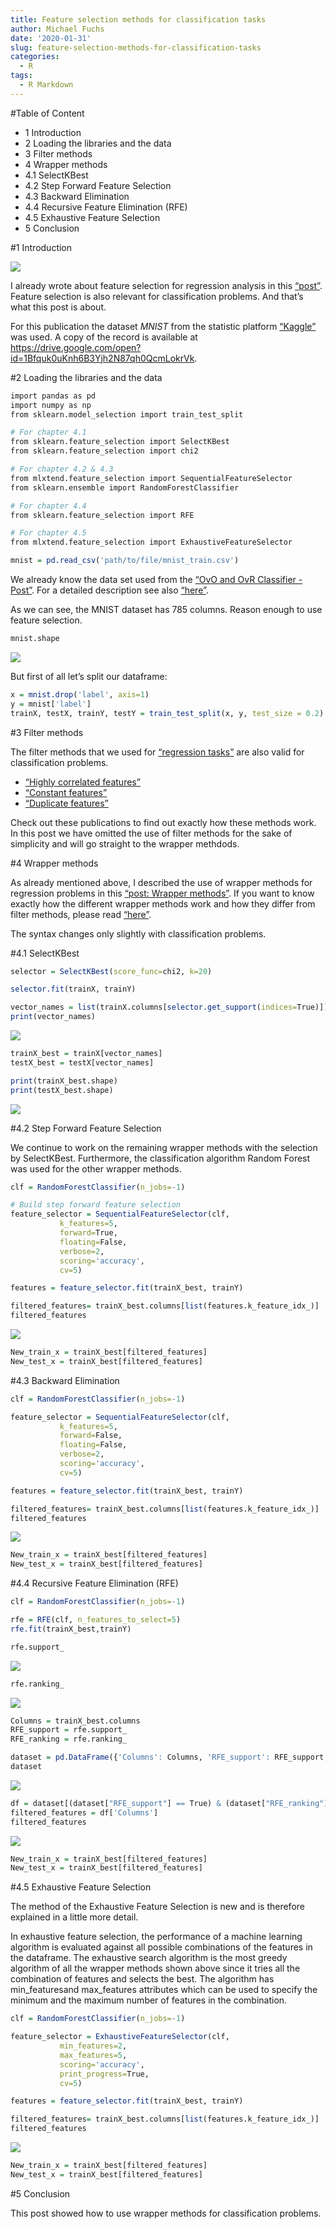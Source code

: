 ```yaml
---
title: Feature selection methods for classification tasks
author: Michael Fuchs
date: '2020-01-31'
slug: feature-selection-methods-for-classification-tasks
categories:
  - R
tags:
  - R Markdown
---
```



#Table of Content

+ 1 Introduction
+ 2 Loading the libraries and the data
+ 3 Filter methods
+ 4 Wrapper methods
+ 4.1 SelectKBest
+ 4.2 Step Forward Feature Selection
+ 4.3 Backward Elimination
+ 4.4 Recursive Feature Elimination (RFE)
+ 4.5 Exhaustive Feature Selection
+ 5 Conclusion


#1 Introduction

![](/post/2020-01-31-feature-selection-methods-for-classification-tasks_files/p39s1.png)

I already wrote about feature selection for regression analysis in this ["post"](https://michael-fuchs-python.netlify.com/2019/09/27/wrapper-methods/). Feature selection is also relevant for classification problems. And that's what this post is about.


For this publication the dataset *MNIST* from the statistic platform ["Kaggle"](https://www.kaggle.com/c/santander-customer-satisfaction/data) was used. A copy of the record is available at <https://drive.google.com/open?id=1Bfquk0uKnh6B3Yjh2N87qh0QcmLokrVk>.



#2 Loading the libraries and the data


```r
import pandas as pd
import numpy as np
from sklearn.model_selection import train_test_split

# For chapter 4.1
from sklearn.feature_selection import SelectKBest
from sklearn.feature_selection import chi2

# For chapter 4.2 & 4.3
from mlxtend.feature_selection import SequentialFeatureSelector
from sklearn.ensemble import RandomForestClassifier

# For chapter 4.4
from sklearn.feature_selection import RFE

# For chapter 4.5
from mlxtend.feature_selection import ExhaustiveFeatureSelector
```


```r
mnist = pd.read_csv('path/to/file/mnist_train.csv')
```

We already know the data set used from the ["OvO and OvR Classifier - Post"](https://michael-fuchs-python.netlify.com/2019/11/13/ovo-and-ovr-classifier/). For a detailed description see also ["here"](https://en.wikipedia.org/wiki/MNIST_database).

As we can see, the MNIST dataset has 785 columns. Reason enough to use feature selection.

```r
mnist.shape
```

![](/post/2020-01-31-feature-selection-methods-for-classification-tasks_files/p39p1.png)

But first of all let's split our dataframe: 

```r
x = mnist.drop('label', axis=1)
y = mnist['label']
trainX, testX, trainY, testY = train_test_split(x, y, test_size = 0.2)
```


#3 Filter methods


The filter methods that we used for ["regression tasks"](https://michael-fuchs-python.netlify.com/2019/10/14/roadmap-for-regression-analysis/) are also valid for classification problems.

+ ["Highly correlated features"](https://michael-fuchs-python.netlify.com/2019/07/28/dealing-with-highly-correlated-features/) 
+ ["Constant features"](https://michael-fuchs-python.netlify.com/2019/08/09/dealing-with-constant-and-duplicate-features/)
+ ["Duplicate features"](https://michael-fuchs-python.netlify.com/2019/08/09/dealing-with-constant-and-duplicate-features/)

Check out these publications to find out exactly how these methods work.
In this post we have omitted the use of filter methods for the sake of simplicity and will go straight to the wrapper methdods.


#4 Wrapper methods

As already mentioned above, I described the use of wrapper methods for regression problems in this ["post: Wrapper methods"](https://michael-fuchs-python.netlify.com/2019/09/27/wrapper-methods/). 
If you want to know exactly how the different wrapper methods work and how they differ from filter methods, please read ["here"](https://michael-fuchs-python.netlify.com/2019/09/27/wrapper-methods/).

The syntax changes only slightly with classification problems.

#4.1 SelectKBest

```r
selector = SelectKBest(score_func=chi2, k=20)

selector.fit(trainX, trainY)

vector_names = list(trainX.columns[selector.get_support(indices=True)])
print(vector_names)
```

![](/post/2020-01-31-feature-selection-methods-for-classification-tasks_files/p39p2.png)

```r
trainX_best = trainX[vector_names]
testX_best = testX[vector_names]

print(trainX_best.shape)
print(testX_best.shape)
```

![](/post/2020-01-31-feature-selection-methods-for-classification-tasks_files/p39p3.png)


#4.2 Step Forward Feature Selection

We continue to work on the remaining wrapper methods with the selection by SelectKBest.
Furthermore, the classification algorithm Random Forest was used for the other wrapper methods.

```r
clf = RandomForestClassifier(n_jobs=-1)

# Build step forward feature selection
feature_selector = SequentialFeatureSelector(clf,
           k_features=5,
           forward=True,
           floating=False,
           verbose=2,
           scoring='accuracy',
           cv=5)

features = feature_selector.fit(trainX_best, trainY)
```


```r
filtered_features= trainX_best.columns[list(features.k_feature_idx_)]
filtered_features
```

![](/post/2020-01-31-feature-selection-methods-for-classification-tasks_files/p39p4.png)

```r
New_train_x = trainX_best[filtered_features]
New_test_x = trainX_best[filtered_features]
```


#4.3 Backward Elimination

```r
clf = RandomForestClassifier(n_jobs=-1)

feature_selector = SequentialFeatureSelector(clf,
           k_features=5,
           forward=False,
           floating=False,
           verbose=2,
           scoring='accuracy',
           cv=5)

features = feature_selector.fit(trainX_best, trainY)
```

```r
filtered_features= trainX_best.columns[list(features.k_feature_idx_)]
filtered_features
```

![](/post/2020-01-31-feature-selection-methods-for-classification-tasks_files/p39p5.png)


```r
New_train_x = trainX_best[filtered_features]
New_test_x = trainX_best[filtered_features]
```


#4.4 Recursive Feature Elimination (RFE)

```r
clf = RandomForestClassifier(n_jobs=-1)

rfe = RFE(clf, n_features_to_select=5)
rfe.fit(trainX_best,trainY)
```

```r
rfe.support_
```

![](/post/2020-01-31-feature-selection-methods-for-classification-tasks_files/p39p6.png)


```r
rfe.ranking_
```

![](/post/2020-01-31-feature-selection-methods-for-classification-tasks_files/p39p7.png)

```r
Columns = trainX_best.columns
RFE_support = rfe.support_
RFE_ranking = rfe.ranking_

dataset = pd.DataFrame({'Columns': Columns, 'RFE_support': RFE_support, 'RFE_ranking': RFE_ranking}, columns=['Columns', 'RFE_support', 'RFE_ranking'])
dataset
```

![](/post/2020-01-31-feature-selection-methods-for-classification-tasks_files/p39p8.png)

```r
df = dataset[(dataset["RFE_support"] == True) & (dataset["RFE_ranking"] == 1)]
filtered_features = df['Columns']
filtered_features
```

![](/post/2020-01-31-feature-selection-methods-for-classification-tasks_files/p39p9.png)


```r
New_train_x = trainX_best[filtered_features]
New_test_x = trainX_best[filtered_features]
```



#4.5 Exhaustive Feature Selection

The method of the Exhaustive Feature Selection is new and is therefore explained in a little more detail.

In exhaustive feature selection, the performance of a machine learning algorithm is evaluated against all possible combinations of the features in the dataframe. The exhaustive search algorithm is the most greedy algorithm of all the wrapper methods shown above since it tries all the combination of features and selects the best. The algorithm has min_featuresand max_features attributes which can be used to specify the minimum and the maximum number of features in the combination.


```r
clf = RandomForestClassifier(n_jobs=-1)

feature_selector = ExhaustiveFeatureSelector(clf,
           min_features=2,
           max_features=5,
           scoring='accuracy',
           print_progress=True,
           cv=5)

features = feature_selector.fit(trainX_best, trainY)
```



```r
filtered_features= trainX_best.columns[list(features.k_feature_idx_)]
filtered_features
```

![](/post/2020-01-31-feature-selection-methods-for-classification-tasks_files/p39p10.png)

```r
New_train_x = trainX_best[filtered_features]
New_test_x = trainX_best[filtered_features]
```


#5 Conclusion

This post showed how to use wrapper methods for classification problems.

